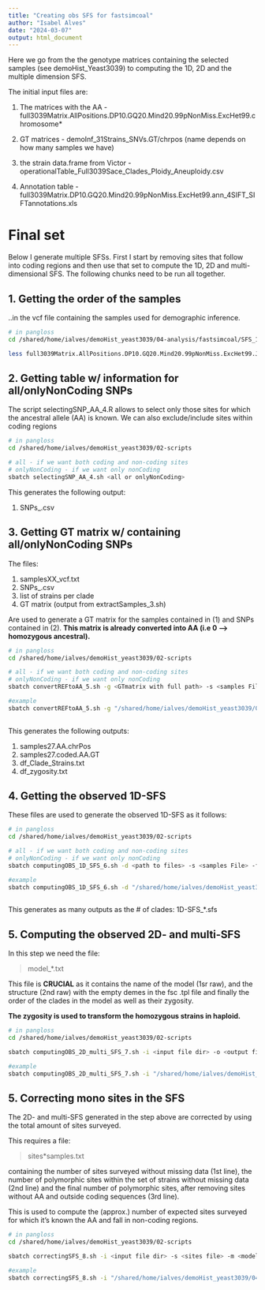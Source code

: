 ```yaml
---
title: "Creating obs SFS for fastsimcoal"
author: "Isabel Alves"
date: "2024-03-07"
output: html_document
---
```


Here we go from the the genotype matrices containing the selected samples (see demoHist_Yeast3039) to computing the 1D, 2D and the multiple dimension SFS. 

The initial input files are: 

1. The matrices with the AA - full3039Matrix.AllPositions.DP10.GQ20.Mind20.99pNonMiss.ExcHet99.chromosome*

2. GT matrices - demoInf_31Strains_SNVs.GT/chrpos (name depends on how many samples we have)

3. the strain data.frame from Victor - operationalTable_Full3039Sace_Clades_Ploidy_Aneuploidy.csv

4. Annotation table - full3039Matrix.DP10.GQ20.Mind20.99pNonMiss.ExcHet99.ann_4SIFT_SIFTannotations.xls


# Final set

Below I generate multiple SFSs. First I start by removing sites that follow into coding regions and then use that set to compute the 1D, 2D and multi-dimensional SFS. The following chunks need to be run all together. 


## 1. Getting the order of the samples  

..in the vcf file containing the samples used for demographic inference.

```bash
# in pangloss
cd /shared/home/ialves/demoHist_yeast3039/04-analysis/fastsimcoal/SFS_134samples

less full3039Matrix.AllPositions.DP10.GQ20.Mind20.99pNonMiss.ExcHet99.JubinExtracted.BiSNPs.finalSamples.vcf.gz | grep "#CHROM" | cut -d$'\t' -f10- | sed 's/\t/\n/g' > samples26_vcf.txt

```

## 2. Getting table w/ information for all/onlyNonCoding SNPs

The script selectingSNP_AA_4.R allows to select only those sites for which the ancestral allele (AA) is known. 
We can also exclude/include sites within coding regions

```bash
# in pangloss
cd /shared/home/ialves/demoHist_yeast3039/02-scripts

# all - if we want both coding and non-coding sites
# onlyNonCoding - if we want only nonCoding
sbatch selectingSNP_AA_4.sh <all or onlyNonCoding>

```
This generates the following output:

  1. SNPs_<all/onlyNonCoding>.csv 
  
## 3. Getting GT matrix w/ containing all/onlyNonCoding SNPs

The files: 

  1. samplesXX_vcf.txt
  2. SNPs_<all/onlyNonCoding>.csv 
  3. list of strains per clade
  4. GT matrix (output from extractSamples_3.sh)

Are used to generate a GT matrix for the samples contained in (1) and SNPs contained in (2). 
**This matrix is already converted into AA (i.e 0 --> homozygous ancestral).**
  
```bash
# in pangloss
cd /shared/home/ialves/demoHist_yeast3039/02-scripts

# all - if we want both coding and non-coding sites
# onlyNonCoding - if we want only nonCoding
sbatch convertREFtoAA_5.sh -g <GTmatrix with full path> -s <samples File> -l <strain/clade list> -t <snptype> -d <path to 03-data>

#example
sbatch convertREFtoAA_5.sh -g "/shared/home/ialves/demoHist_yeast3039/04-analysis/fastsimcoal/SFS_137samples/demoInf_27Strains_SNVs" -s "samples27.txt" -l "list_of_strains_per_Clade.txt" -t "onlyNonCoding" -d "/shared/home/ialves/demoHist_yeast3039/03-data"
 
```
This generates the following outputs:

  1. samples27.AA.chrPos
  2. samples27.coded.AA.GT
  3. df_Clade_Strains.txt
  4. df_zygosity.txt
  
  
## 4. Getting the observed 1D-SFS

These files are used to generate the observed 1D-SFS as it follows: 

```bash
# in pangloss
cd /shared/home/ialves/demoHist_yeast3039/02-scripts

# all - if we want both coding and non-coding sites
# onlyNonCoding - if we want only nonCoding
sbatch computingOBS_1D_SFS_6.sh -d <path to files> -s <samples File> -f <strain/clade list> -z <zigosity table> -g <GTmatrix name>

#example
sbatch computingOBS_1D_SFS_6.sh -d "/shared/home/ialves/demoHist_yeast3039/04-analysis/fastsimcoal/SFS_134samples" -s "samples27.txt" -f "df_Clade_Strains.txt" -z "df_zygosity.txt" -g "samples27.coded.AA.GT"
 
```
This generates as many outputs as the # of clades: 1D-SFS_*.sfs

## 5. Computing the observed 2D- and multi-SFS

In this step we need the file: 

> model_*.txt

This file is **CRUCIAL** as it contains the name of the model (1sr raw), and the structure (2nd raw) with the empty demes in the fsc .tpl file and finally the order of the clades in the model as well as their zygosity. 

**The zygosity is used to transform the homozygous strains in haploid.**


```bash
# in pangloss
cd /shared/home/ialves/demoHist_yeast3039/02-scripts

sbatch computingOBS_2D_multi_SFS_7.sh -i <input file dir> -o <output file dir> -s <samples file> -d <df strains/clade> -m <model file> -g <GT matrix>

#example
sbatch computingOBS_2D_multi_SFS_7.sh -i "/shared/home/ialves/demoHist_yeast3039/04-analysis/fastsimcoal/SFS_137samples" -o "/shared/home/ialves/demoHist_yeast3039/04-analysis/fastsimcoal/fiveClades" -s "samples27.txt" -d "df_Clade_Strains.txt" -m "model_OneDomest.txt" -g "samples27.coded.AA.GT"

```

## 5. Correcting mono sites in the SFS

The 2D- and multi-SFS generated in the step above are corrected by using the total amount of sites surveyed. 

This requires a file:

> sites*samples.txt

containing the number of sites surveyed without missing data (1st line), the number of polymorphic sites within the set of strains without missing data (2nd line) and the final number of polymorphic sites, after removing sites without AA and outside coding sequences (3rd line). 

This is used to compute the (approx.) number of expected sites surveyed for which it's known the AA and fall in non-coding regions. 

```bash
# in pangloss
cd /shared/home/ialves/demoHist_yeast3039/02-scripts

sbatch correctingSFS_8.sh -i <input file dir> -s <sites file> -m <model file>

#example
sbatch correctingSFS_8.sh -i "/shared/home/ialves/demoHist_yeast3039/04-analysis/fastsimcoal/fiveClades" -s "sites27samples.txt" -m "model_OneDomest.txt"
```


